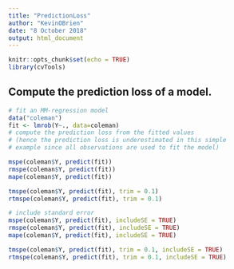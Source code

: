 ---
title: "PredictionLoss"
author: "KevinOBrien"
date: "8 October 2018"
output: html_document
---

```{r setup, include=FALSE}
knitr::opts_chunk$set(echo = TRUE)
library(cvTools)
```


## Compute the prediction loss of a model.



```{r}
# fit an MM-regression model
data("coleman")
fit <- lmrob(Y~., data=coleman)
# compute the prediction loss from the fitted values
# (hence the prediction loss is underestimated in this simple
# example since all observations are used to fit the model)

```


```{r}
mspe(coleman$Y, predict(fit))
rmspe(coleman$Y, predict(fit))
mape(coleman$Y, predict(fit))
```


```{r}

tmspe(coleman$Y, predict(fit), trim = 0.1)
rtmspe(coleman$Y, predict(fit), trim = 0.1)
```





```{r}
# include standard error
mspe(coleman$Y, predict(fit), includeSE = TRUE)
rmspe(coleman$Y, predict(fit), includeSE = TRUE)
mape(coleman$Y, predict(fit), includeSE = TRUE)
```


```{r}


tmspe(coleman$Y, predict(fit), trim = 0.1, includeSE = TRUE)
rtmspe(coleman$Y, predict(fit), trim = 0.1, includeSE = TRUE)
```





